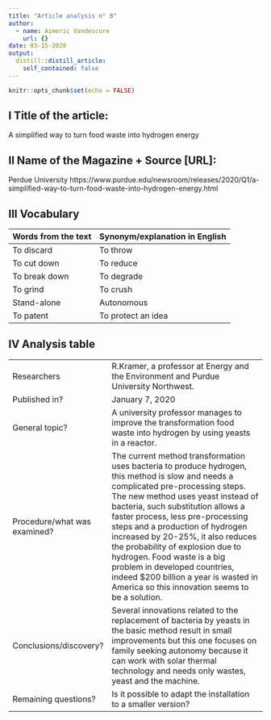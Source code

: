 ```yaml
---
title: "Article analysis n° 8"
author:
  - name: Aimeric Vandescure
    url: {}
date: 03-15-2020
output:
  distill::distill_article:
    self_contained: false
---
```


```r
knitr::opts_chunk$set(echo = FALSE)
```


## I Title of the article: 


A simplified way to turn food waste into hydrogen energy


## II Name of the Magazine + Source [URL]:

Perdue University  https://www.purdue.edu/newsroom/releases/2020/Q1/a-simplified-way-to-turn-food-waste-into-hydrogen-energy.html

## III Vocabulary 

| Words from the text | Synonym/explanation in English |
| ------------------- | ------------------------------ |
| To discard   | To throw                    |
|  To cut down   | To reduce         |
|  To break down  | To degrade  |
|  To grind  |  To crush   |
|  Stand-alone   |  Autonomous  |
|  To patent  |  To protect an idea |


## IV Analysis table 

|                              |                                                                     |
| ---------------------------- | ------------------------------------------------------------------- |
| Researchers                  |  R.Kramer, a professor at Energy and the Environment and Purdue University Northwest.                        |
| Published in?                | January 7, 2020                                                       |
| General topic?               |A university professor manages to improve the transformation food waste into hydrogen by using yeasts in a reactor.                   |
| Procedure/what was examined? |The current method transformation uses bacteria to produce hydrogen, this method is slow and needs a complicated pre-processing steps. The new method uses yeast instead of bacteria, such substitution allows a faster process, less pre-processing steps and a production of hydrogen increased by 20-25%, it also reduces the probability of explosion due to hydrogen. Food waste is a big problem in developed countries, indeed $200 billion a year is wasted in America so this innovation seems to be a solution.                 |
| Conclusions/discovery?       | Several innovations related to the replacement of bacteria by yeasts in the basic method result in small improvements but this one focuses on family seeking autonomy because it can work with solar thermal technology and needs only wastes, yeast and the machine.                    |
| Remaining questions?         |  Is it possible to adapt the installation to a smaller version?                    |





